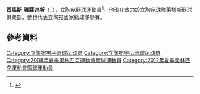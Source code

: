 {{noteTA
|T=zh-cn:西马斯·亚赛蒂斯;zh-hk:西馬斯·雅薩迪斯;
|1=zh-cn:西马斯·亚赛蒂斯;zh-hk:西馬斯·雅薩迪斯;}}
'''西馬斯·雅薩迪斯'''（{{lang-lt|'''Simas Jasaitis'''}}，{{bd|1982年|3月26日}}），[[立陶宛|立陶宛]][[籃球|籃球]]運動員<ref>{{Cite web |url=http://www.basketnews.lt/player-1679-simas-jasaitis.html |title=存档副本 |access-date=2015-07-17 |archive-date=2020-09-19 |archive-url=https://web.archive.org/web/20200919223956/https://www.basketnews.lt/player-1679-simas-jasaitis.html |dead-url=no }}</ref>。他現在效力於立陶宛球隊萊塔斯籃球俱樂部。他也代表立陶宛國家籃球隊參賽。

== 參考資料 ==
{{reflist}}

{{2008年夏季奥运会立陶宛男子篮球阵容}}
{{2010年男篮世锦赛立陶宛队阵容}}
{{2012年夏季奥运会立陶宛男子篮球阵容}}
{{2014年男篮世界杯立陶宛队阵容}}

{{Authority control}}
{{DEFAULTSORT:Jasaitis, Simas}}
[[Category:立陶宛男子篮球运动员|Category:立陶宛男子篮球运动员]]
[[Category:立陶宛奥运篮球运动员|Category:立陶宛奥运篮球运动员]]
[[Category:2008年夏季奧林匹克運動會籃球運動員|Category:2008年夏季奧林匹克運動會籃球運動員]]
[[Category:2012年夏季奧林匹克運動會籃球運動員|Category:2012年夏季奧林匹克運動會籃球運動員]]